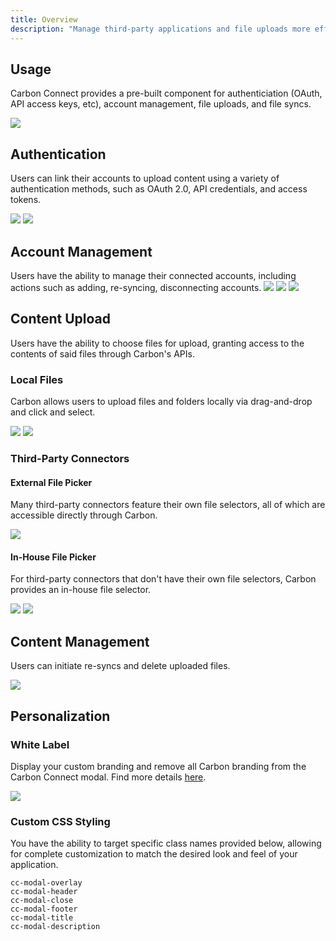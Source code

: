 ```yaml
---
title: Overview
description: "Manage third-party applications and file uploads more efficiently with Carbon's ready-to-use React components."
---
```


## Usage

Carbon Connect provides a pre-built component for authenticiation (OAuth, API access keys, etc), account management, file uploads, and file syncs.

![](https://imagedelivery.net/_sHUUMiZokZ59YDFOZEZTw/9b31344b-5005-4e67-43d7-d68d62cec600/public)

## Authentication
Users can link their accounts to upload content using a variety of authentication methods, such as OAuth 2.0, API credentials, and access tokens.

![](https://imagedelivery.net/_sHUUMiZokZ59YDFOZEZTw/5c1f0f4d-f149-4abd-377b-c3bc2131bf00/public)
![](https://imagedelivery.net/_sHUUMiZokZ59YDFOZEZTw/2bb07c7f-9b53-48d6-48ee-501878c0b000/public)

## Account Management

Users have the ability to manage their connected accounts, including actions such as adding, re-syncing, disconnecting accounts.
![](https://imagedelivery.net/_sHUUMiZokZ59YDFOZEZTw/35a38bc7-13b2-43b7-9e6f-870fd04fa800/public)
![](https://imagedelivery.net/_sHUUMiZokZ59YDFOZEZTw/25c6e0d1-a03b-4e32-87d0-ea111fa5b900/public)
![](https://imagedelivery.net/_sHUUMiZokZ59YDFOZEZTw/371677bf-8e7d-4621-883f-f43609881700/public)

## Content Upload

Users have the ability to choose files for upload, granting access to the contents of said files through Carbon's APIs.

### Local Files

Carbon allows users to upload files and folders locally via drag-and-drop and click and select.

![](https://imagedelivery.net/_sHUUMiZokZ59YDFOZEZTw/a9e72e8e-bea8-429c-0565-ad38cd0a8600/public)
![](https://imagedelivery.net/_sHUUMiZokZ59YDFOZEZTw/5637c650-8e10-4bfd-1070-4dccc1dad900/public)

### Third-Party Connectors

#### External File Picker

Many third-party connectors feature their own file selectors, all of which are accessible directly through Carbon.

![](https://imagedelivery.net/_sHUUMiZokZ59YDFOZEZTw/76259577-ca49-4b03-d36a-1664cd12d100/public)

#### In-House File Picker

For third-party connectors that don't have their own file selectors, Carbon provides an in-house file selector.

![](https://imagedelivery.net/_sHUUMiZokZ59YDFOZEZTw/00e84d1d-f04b-4215-055f-d10f6090a000/public)
![](https://imagedelivery.net/_sHUUMiZokZ59YDFOZEZTw/13e147fd-22dd-44e8-c988-6929947e4f00/public)


## Content Management
Users can initiate re-syncs and delete uploaded files.

![](https://imagedelivery.net/_sHUUMiZokZ59YDFOZEZTw/c8231189-36b8-4ee4-799d-608e35727e00/public)

## Personalization

### White Label

Display your custom branding and remove all Carbon branding from the Carbon Connect modal. Find more details [here](/learn/customize/whitelabel).

![](https://imagedelivery.net/_sHUUMiZokZ59YDFOZEZTw/cd246e91-2f12-4cac-5f12-966684d8bb00/public)

### Custom CSS Styling

You have the ability to target specific class names provided below, allowing for complete customization to match the desired look and feel of your application.

```
cc-modal-overlay
cc-modal-header
cc-modal-close
cc-modal-footer
cc-modal-title
cc-modal-description
```